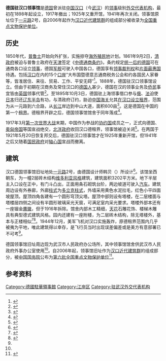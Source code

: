 {{文物保护单位
| 级别 = 全国
| 名称 = [[汉口近代建筑群|汉口近代建筑群]]
| 子项 = 德国领事馆旧址
| 编号 = 6-994	
| 图片 = [[File:汉口德国领事馆.jpg|300px]]
| 分类 = 近现代重要史迹及代表性建筑
| 时代 = 清至民国
| 所在 = [[湖北省|湖北省]][[武汉市|武汉市]]
| 登录 = 2006年5月22日
| Cat = 湖北全国重点文物保护单位
}}
'''德国驻汉口领事馆'''是[[德国|德国]]曾派驻[[中国|中国]][[汉口|汉口]]（今[[武汉|武汉]]）的[[领事|领事]]级别[[外交代表机构|外交代表机构]]，最初在1898年起设立，1917年撤出；1925年又重开馆，1941年再次关闭。领事馆原址位于[[一元路|一元路]]2号，自2006年起作为[[汉口近代建筑群|汉口近代建筑群]]的组成部分被收录为[[全国重点文物保护单位|全国重点文物保护单位]]。

==历史==
1850年代，[[普鲁士|普鲁士]]开始向外扩张，实施掠夺[[殖民地|海外殖民地]]计划。1861年9月2日，[[清政府|清政府]]被迫与普鲁士政府在[[天津|天津]]签定《[[中德通商条约|中德通商条约]]》。条约规定[[德国统一|统一后的德国]]可在通商各口设立[[领事|领事]]，德国[[军舰|军舰]]可驶入中国各口，德国享有[[领事裁判权|领事裁判权]]和[[最惠国待遇|片面最惠国]]待遇。包括[[汉口|汉口]]在内的15个[[口岸|口岸]]“大布国暨德意志通商税务公会和约各国民人家眷等，皆准居住、来往、贸易、工作、平安无碍”<ref>{{cite journal|author=盛银芳|title=历史上的外国驻汉(总)领事馆|journal=《武汉文史资料》|publisher=武汉文史资料杂志编辑部|location=武汉|issue=2012年02期|issn=1004-1737}}</ref>。1888年，德国驻汉口领事馆设立。但由于初期在汉商务及常住汉口的[[德国人|德国人]]甚少，德国在汉的领事业务及[[侨民|侨民]]事宜皆由[[英国|英国]]领事代管<ref>{{cite web|url=http://news.cjn.cn/sywh/201301/t2186586.htm|title=武汉领事馆区定址汉阳墨水湖|publisher=长江网|date=2013-01-12|accessdate=2015-03-27|archive-date=2015-04-02|archive-url=https://web.archive.org/web/20150402160226/http://news.cjn.cn/sywh/201301/t2186586.htm|dead-url=no}}</ref>。至1895年10月3日，德国驻上海领事借口参与[[俄国|俄]]、[[法国|法]]迫使[[日本|日本]]归还[[辽东半岛|辽东半岛]]有功，与清政府订约，胁迫[[中国海关总税务司|中国海关]]允其[[汉口德租界|在汉口设立租界]]，范围为从一元路到六合路，从[[长江|长江]]岸边到中山大道，面积600亩<ref>{{cite web|url=http://www.whfz.gov.cn:8080/pub/dqwx/dylsz/wsz/mn/wqmg/wgzh/|title=外国在汉“租界”|publisher=武汉地情文献|accessdate=2015-03-27|archive-date=2015-04-02|archive-url=https://web.archive.org/web/20150402112421/http://www.whfz.gov.cn:8080/pub/dqwx/dylsz/wsz/mn/wqmg/wgzh/|dead-url=no}}</ref>。这是德国在中国的第一个[[租界|租界]]。德租界开辟之后，德国领事馆馆舍于同年落成<ref name="凤凰网">{{cite web|url=http://news.ifeng.com/gundong/detail_2013_05/20/25494730_0.shtml|title=德国领事馆|publisher=凤凰网|date=2013-05-20|accessdate=2015-03-27|archive-date=2019-08-14|archive-url=https://web.archive.org/web/20190814014338/http://news.ifeng.com/gundong/detail_2013_05/20/25494730_0.shtml}}</ref>。

1917年3月[[第一次世界大战|第一次世界大战]]末期，中国作为参战的[[协约国|协约国]]成员之一，正式向德国、[[奥匈帝国|奥匈帝国]]等国宣战绝交，[[北洋政府|北洋政府]]收回汉口德租界，领事馆被迫关闭<ref>{{cite web|url=http://www.hbjy88.com/article/showarticle.asp?articleid=239|title=汉口五国租界“客邮”始末|publisher=湖北集邮|date=2006-04-19|accessdate=2015-03-27|deadurl=yes|archiveurl=https://web.archive.org/web/20150402142256/http://www.hbjy88.com/article/showarticle.asp?articleid=239|archivedate=2015-04-02}}</ref>。在两国于1921年5月20日恢复邦交后，德国驻汉口领事馆才在1925年重新开馆，但1941年之后又随着[[国民政府|国民政府]]对[[轴心国|轴心国]]宣战而撤离。

==建筑==
汉口德国领事馆旧址地处[[一元路|一元路]]2号，由德国设计师韩贝（{{lang|de|Hempel}}）所设计<ref>{{cite web|url=http://www.jiangantour.com/HTML/NewsView.asp?ID=207&SortID=27|title=优秀历史建筑|publisher=江岸旅游网|accessdate=2015-03-27|deadurl=yes|archiveurl=https://web.archive.org/web/20150402161654/http://www.jiangantour.com/HTML/NewsView.asp?ID=207&SortID=27|archivedate=2015-04-02}}</ref>。该馆坐西朝东，为一幢2层砖木结构[[維多利亞式房屋|维多利亚风格]]建筑，建筑面积3202平方米。地下半层主入口设在正中，有门斗凸出，正面用条石砌筑台阶，两边坡道可驶入[[汽车|汽车]]。建筑周边设有外券廊，外廊[[柱式|柱式]]为[[多立克柱式|多立克柱式]]，外墙采用黄色水泥拉毛，红色小平四面坡屋顶。屋顶四角各建有一个圆形穹顶尖塔。屋顶中部则设有塔楼，在二层楼面与塔楼层四侧之间设有半圆形玻璃采光天窗，可满足室内采光要求。塔楼外部本还有一座镏金[[德国国徽|鹰徽]]，但于1916年拆除。馆舍内部木工精细，[[天花板|天花]]石雕花饰、楼梯木雕具有典型德式建筑风格。园内还建有一座附楼，为二层砖木结构，除无塔楼外，基本与正楼相似<ref name="自由">{{cite web|url=http://www.far2000.com/information/media/20120313/031326413R012.html|title=武汉旧领事馆建筑风采 法国馆最艺术|publisher=自由建筑报道|date=2012-03-13|accessdate=2015-03-27|archive-date=2015-04-02|archive-url=https://web.archive.org/web/20150402191924/http://www.far2000.com/information/media/20120313/031326413R012.html|dead-url=yes}}</ref><ref>{{cite web|url=http://www.whdaj.gov.cn/8/424/461/30566.html|title=德国领事馆|publisher=武汉档案网|date=2006-08-31|accessdate=2015-03-27|archive-url=https://web.archive.org/web/20150402095955/http://www.whdaj.gov.cn/8/424/461/30566.html|archive-date=2015-04-02|dead-url=yes}}</ref>。1944年12月，美军飞机对汉口实施轰炸，原德租界范围内几乎被夷为平地，唯此建筑得以幸存，是飞行员当时出现误差偏差或是美方有意部署已不可考<ref name="凤凰网"/>。

德国领事馆旧址周边现为武汉市人民政府办公场所，其中领事馆馆舍供武汉市人民政府外事办公室使用<ref name="自由"/>。自2006年起，领事馆旧址作为[[汉口近代建筑群|汉口近代建筑群]]的组成部分，被[[中国国务院|中国国务院]]公布为[[第六批全国重点文物保护单位|第六批全国重点文物保护单位]]<ref>{{cite web|url=http://www.gov.cn/zwgk/2006-06/02/content_297818.htm|title=国务院关于核定并公布第六批全国重点文物保护单位的通知|publisher=中华人民共和国中央人民政府|date=2006-06-02|accessdate=2015-03-27|archive-date=2012-08-05|archive-url=https://archive.is/20120805113248/http://www.gov.cn/zwgk/2006-06/02/content_297818.htm|dead-url=no}}</ref>。

==参考资料==
{{portal box|國際關係|德國|湖北}}
{{reflist}}

{{德國駐外機構}}
{{中德关系}}
[[Category:德國駐華領事館|Category:德國駐華領事館]]
[[Category:江岸区|Category:江岸区]]
[[Category:驻武汉外交代表机构|Category:驻武汉外交代表机构]]